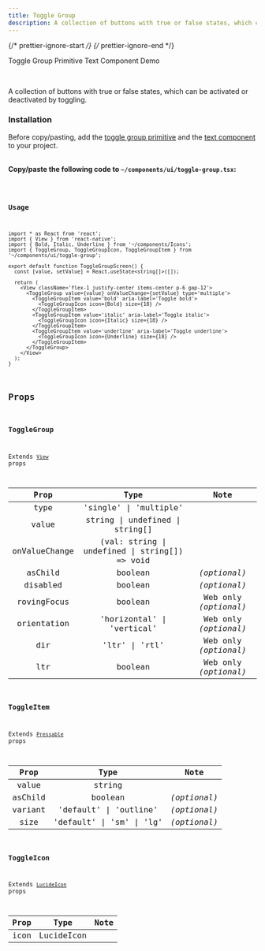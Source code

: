 ```yaml
---
title: Toggle Group
description: A collection of buttons with true or false states, which can be activated or deactivated by toggling.
---
```


{/* prettier-ignore-start */}
{/* prettier-ignore-end */}


<LinkButton href='/primitives/toggle-group'>Toggle Group Primitive</LinkButton>
<LinkButton href='/components/text'>Text Component</LinkButton>
<LinkButton target='_blank' href='https://rnr-showcase.vercel.app/toggle-group'>
  Demo
</LinkButton>

<br />

A collection of buttons with true or false states, which can be activated or deactivated by toggling.

### Installation

<Aside type='tip' title='Dependencies'>
  Before copy/pasting, add the <a href='/primitives/toggle-group' className='text-white font-bold'>toggle group primitive</a> and the <a href='/components/text' className='text-white font-bold'>text component</a> to your project.
</Aside>

<br />

**Copy/paste the following code to `~/components/ui/toggle-group.tsx`:**

<Code code={importedCode} lang='tsx' title='~/components/ui/toggle-group.tsx' />

### Usage

```tsx
import * as React from 'react';
import { View } from 'react-native';
import { Bold, Italic, Underline } from '~/components/Icons';
import { ToggleGroup, ToggleGroupIcon, ToggleGroupItem } from '~/components/ui/toggle-group';

export default function ToggleGroupScreen() {
  const [value, setValue] = React.useState<string[]>([]);

  return (
    <View className='flex-1 justify-center items-center p-6 gap-12'>
      <ToggleGroup value={value} onValueChange={setValue} type='multiple'>
        <ToggleGroupItem value='bold' aria-label='Toggle bold'>
          <ToggleGroupIcon icon={Bold} size={18} />
        </ToggleGroupItem>
        <ToggleGroupItem value='italic' aria-label='Toggle italic'>
          <ToggleGroupIcon icon={Italic} size={18} />
        </ToggleGroupItem>
        <ToggleGroupItem value='underline' aria-label='Toggle underline'>
          <ToggleGroupIcon icon={Underline} size={18} />
        </ToggleGroupItem>
      </ToggleGroup>
    </View>
  );
}

```

## Props

### ToggleGroup

Extends [`View`](https://reactnative.dev/docs/view#props) props

|   Prop   |  Type   |     Note     |
| :------: | :-----: | :----------: |
| type  | 'single' \| 'multiple' | |
| value  | string \| undefined \| string[] | |
| onValueChange  | (val: string \| undefined \| string[]) => void | |
| asChild  | boolean | _(optional)_ |
| disabled  | boolean | _(optional)_ |
| rovingFocus  | boolean | Web only _(optional)_ |
| orientation  | 'horizontal' \| 'vertical' | Web only _(optional)_ |
| dir  | 'ltr' \| 'rtl' | Web only _(optional)_ |
| ltr  | boolean | Web only _(optional)_ |

### ToggleItem

Extends [`Pressable`](https://reactnative.dev/docs/pressable#props) props

|    Prop    |        Type        |     Note     |
| :--------: | :----------------: | :----------: |
| value | string |  |
|  asChild   |      boolean       | _(optional)_ |
| variant | 'default' \| 'outline' | _(optional)_ |
| size | 'default' \| 'sm' \| 'lg' | _(optional)_ |

### ToggleIcon

Extends [`LucideIcon`](https://lucide.dev/guide/packages/lucide-react-native#props) props

|    Prop    |        Type        |     Note     |
| :--------: | :----------------: | :----------: |
|  icon   |      LucideIcon       |              |
